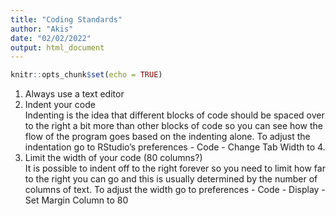 ```yaml
---
title: "Coding Standards"
author: "Akis"
date: "02/02/2022"
output: html_document
---
```


```r
knitr::opts_chunk$set(echo = TRUE)
```

1. Always use a text editor
2. Indent your code\
Indenting is the idea that different blocks of code should be spaced over to the right a bit more than other blocks of code so you can see how the flow of the program goes based on the indenting alone. To adjust the indentation go to RStudio's preferences - Code - Change Tab Width to 4.
3. Limit the width of your code (80 columns?)\
It is possible to indent off to the right forever so you need to limit how far to the right you can go and this is usually determined by the number of columns of text. To adjust the width go to preferences - Code - Display - Set Margin Column to 80
